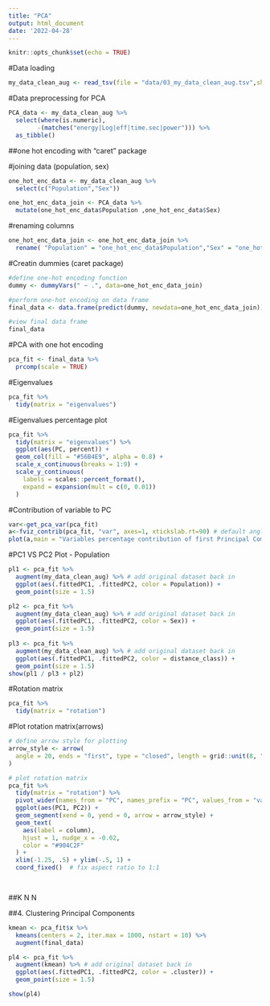 ```yaml
---
title: "PCA"
output: html_document
date: '2022-04-28'
---
```


```r
knitr::opts_chunk$set(echo = TRUE)
```
#Data loading
```r
my_data_clean_aug <- read_tsv(file = "data/03_my_data_clean_aug.tsv",show_col_types = FALSE)
```

#Data preprocessing for PCA
```r
PCA_data <- my_data_clean_aug %>% 
  select(where(is.numeric),
        -(matches("energy|Log|eff|time.sec|power"))) %>% 
  as_tibble()
```



##one hot encoding with "caret" package

#joining data (population, sex)
```r
one_hot_enc_data <- my_data_clean_aug %>% 
  select(c("Population","Sex"))
```

```r
one_hot_enc_data_join <- PCA_data %>% 
  mutate(one_hot_enc_data$Population ,one_hot_enc_data$Sex)
```

#renaming columns
```r
one_hot_enc_data_join <- one_hot_enc_data_join %>% 
  rename( "Population" = "one_hot_enc_data$Population","Sex" = "one_hot_enc_data$Sex")

```

#Creatin dummies (caret package)
```r
#define one-hot encoding function
dummy <- dummyVars(" ~ .", data=one_hot_enc_data_join)

#perform one-hot encoding on data frame
final_data <- data.frame(predict(dummy, newdata=one_hot_enc_data_join))

#view final data frame
final_data

```

#PCA with one hot encoding
```r
pca_fit <- final_data %>% 
  prcomp(scale = TRUE)
```

#Eigenvalues
```r
pca_fit %>%
  tidy(matrix = "eigenvalues")
```

#Eigenvalues percentage plot
```r
pca_fit %>%
  tidy(matrix = "eigenvalues") %>%
  ggplot(aes(PC, percent)) +
  geom_col(fill = "#56B4E9", alpha = 0.8) +
  scale_x_continuous(breaks = 1:9) +
  scale_y_continuous(
    labels = scales::percent_format(),
    expand = expansion(mult = c(0, 0.01))
  ) 
```
#Contribution of variable to PC
```r
var<-get_pca_var(pca_fit)
a<-fviz_contrib(pca_fit, "var", axes=1, xtickslab.rt=90) # default angle=45°
plot(a,main = "Variables percentage contribution of first Principal Components")
```


#PC1 VS PC2 Plot - Population
```r
pl1 <- pca_fit %>%
  augment(my_data_clean_aug) %>% # add original dataset back in
  ggplot(aes(.fittedPC1, .fittedPC2, color = Population)) + 
  geom_point(size = 1.5)

pl2 <- pca_fit %>%
  augment(my_data_clean_aug) %>% # add original dataset back in
  ggplot(aes(.fittedPC1, .fittedPC2, color = Sex)) + 
  geom_point(size = 1.5)
  
pl3 <- pca_fit %>%
  augment(my_data_clean_aug) %>% # add original dataset back in
  ggplot(aes(.fittedPC1, .fittedPC2, color = distance_class)) + 
  geom_point(size = 1.5)
show(pl1 / pl3 + pl2)
```

#Rotation matrix
```r
pca_fit %>%
  tidy(matrix = "rotation")
```

#Plot rotation matrix(arrows)
```r
# define arrow style for plotting
arrow_style <- arrow(
  angle = 20, ends = "first", type = "closed", length = grid::unit(8, "pt")
)

# plot rotation matrix
pca_fit %>%
  tidy(matrix = "rotation") %>%
  pivot_wider(names_from = "PC", names_prefix = "PC", values_from = "value") %>%
  ggplot(aes(PC1, PC2)) +
  geom_segment(xend = 0, yend = 0, arrow = arrow_style) +
  geom_text(
    aes(label = column),
    hjust = 1, nudge_x = -0.02, 
    color = "#904C2F"
  ) +
  xlim(-1.25, .5) + ylim(-.5, 1) +
  coord_fixed()  # fix aspect ratio to 1:1
 



```

##K N N


##4. Clustering Principal Components


```r
kmean <- pca_fit$x %>%
  kmeans(centers = 2, iter.max = 1000, nstart = 10) %>%
  augment(final_data)


```

```r
pl4 <- pca_fit %>%
  augment(kmean) %>% # add original dataset back in
  ggplot(aes(.fittedPC1, .fittedPC2, color = .cluster)) + 
  geom_point(size = 1.5)

show(pl4)
```



